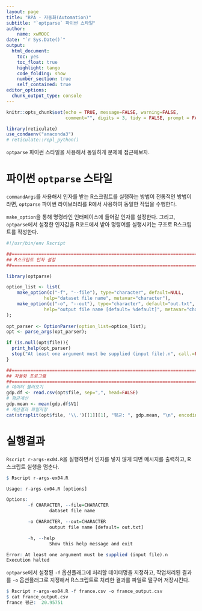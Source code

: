```yaml
---
layout: page
title: "RPA - 자동화(Automation)"
subtitle: "`optparse` 파이썬 스타일"
author:
    name: xwMOOC
date: "`r Sys.Date()`"
output:
  html_document: 
    toc: yes
    toc_float: true
    highlight: tango
    code_folding: show
    number_section: true
    self_contained: true
editor_options: 
  chunk_output_type: console
---
```


```r
knitr::opts_chunk$set(echo = TRUE, message=FALSE, warning=FALSE,
                      comment="", digits = 3, tidy = FALSE, prompt = FALSE, fig.align = 'center')

library(reticulate)
use_condaenv("anaconda3")
# reticulate::repl_python()
```

`optparse` 파이썬 스타일을 사용해서 동일하게 문제에 접근해보자.

# 파이썬 `optparse` 스타일 {#python-optparse}

`commandArgs`를 사용해서 인자를 받는 R스크립트를 실행하는 방법이 전통적인 방법이라면,
`optparse` 파이썬 라이브러리를 R에서 사용하여 동일한 작업을 수행한다.

`make_option`을 통해 명령라인 인터페이스에 들어갈 인자를 설정한다. 
그리고, `optparse`에서 설정한 인자값을 R코드에서 받아 명령어를 실행시키는 구조로 R스크립트를 작성한다.

``` r
#!/usr/bin/env Rscript

##==========================================================================
## R스크립트 인자 설정
##==========================================================================

library(optparse)

option_list <- list(
    make_option(c("-f", "--file"), type="character", default=NULL, 
              help="dataset file name", metavar="character"),
    make_option(c("-o", "--out"), type="character", default="out.txt", 
              help="output file name [default= %default]", metavar="character")
); 
 
opt_parser <- OptionParser(option_list=option_list);
opt <- parse_args(opt_parser);

if (is.null(opt$file)){
  print_help(opt_parser)
  stop("At least one argument must be supplied (input file).n", call.=FALSE)
}

##==========================================================================
## 자동화 프로그램
##==========================================================================
# 데이터 불러오기
gdp.df <- read.csv(opt$file, sep=",", head=FALSE)
# 평균계산
gdp.mean <- mean(gdp.df$V1)
# 계산결과 파일저장
cat(strsplit(opt$file, '\\.')[[1]][1], "평균: ", gdp.mean, "\n", encoding="utf-8", file=opt$out)
```

# 실행결과 {#python-optparse-output}

`Rscript r-args-ex04.R`을 실행하면서 인자를 넣지 않게 되면 메시지를 출력하고, R 스크립트 실행을 멈춘다.

``` r
$ Rscript r-args-ex04.R

Usage: r-args-ex04.R [options]

Options:
        -f CHARACTER, --file=CHARACTER
                dataset file name

        -o CHARACTER, --out=CHARACTER
                output file name [default= out.txt]

        -h, --help
                Show this help message and exit

Error: At least one argument must be supplied (input file).n
Execution halted
```

`optparse`에서 설정된 `-f` 옵션플래그에 처리할 데이터명을 지정하고, 작업처리된 결과를
`-o` 옵션플래그로 지정해서 R스크립트로 처리한 결과를 파일로 떨구어 저장시킨다.

``` r
$ Rscript r-args-ex04.R -f france.csv -o france_output.csv
$ cat france_output.csv
france 평균:  20.95751
```

